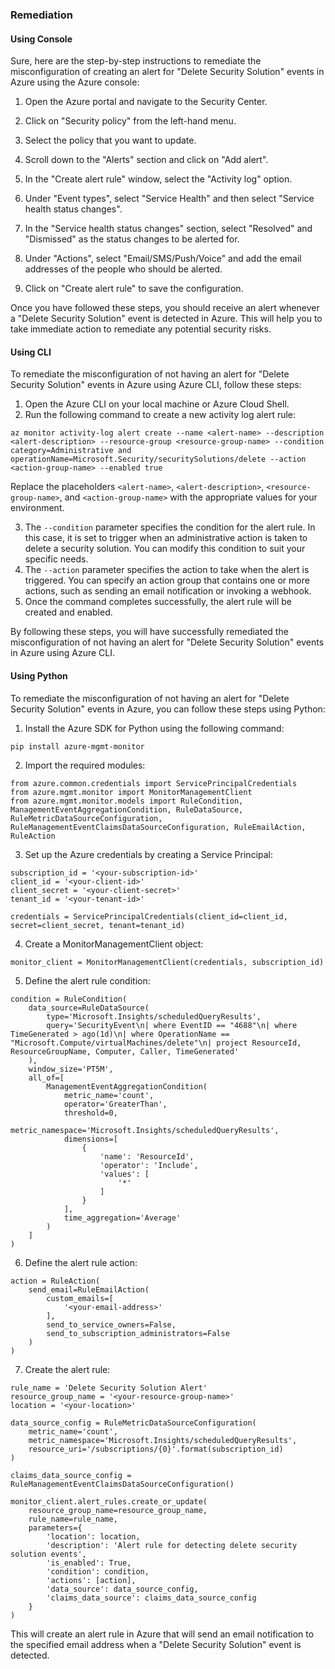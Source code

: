 ### Remediation

#### Using Console

Sure, here are the step-by-step instructions to remediate the misconfiguration of creating an alert for "Delete Security Solution" events in Azure using the Azure console:

1. Open the Azure portal and navigate to the Security Center.

2. Click on "Security policy" from the left-hand menu.

3. Select the policy that you want to update.

4. Scroll down to the "Alerts" section and click on "Add alert".

5. In the "Create alert rule" window, select the "Activity log" option.

6. Under "Event types", select "Service Health" and then select "Service health status changes".

7. In the "Service health status changes" section, select "Resolved" and "Dismissed" as the status changes to be alerted for.

8. Under "Actions", select "Email/SMS/Push/Voice" and add the email addresses of the people who should be alerted.

9. Click on "Create alert rule" to save the configuration.

Once you have followed these steps, you should receive an alert whenever a "Delete Security Solution" event is detected in Azure. This will help you to take immediate action to remediate any potential security risks.

#### Using CLI

To remediate the misconfiguration of not having an alert for "Delete Security Solution" events in Azure using Azure CLI, follow these steps:

1. Open the Azure CLI on your local machine or Azure Cloud Shell.
2. Run the following command to create a new activity log alert rule:

```
az monitor activity-log alert create --name <alert-name> --description <alert-description> --resource-group <resource-group-name> --condition category=Administrative and operationName=Microsoft.Security/securitySolutions/delete --action <action-group-name> --enabled true
```

Replace the placeholders `<alert-name>`, `<alert-description>`, `<resource-group-name>`, and `<action-group-name>` with the appropriate values for your environment.

3. The `--condition` parameter specifies the condition for the alert rule. In this case, it is set to trigger when an administrative action is taken to delete a security solution. You can modify this condition to suit your specific needs.
4. The `--action` parameter specifies the action to take when the alert is triggered. You can specify an action group that contains one or more actions, such as sending an email notification or invoking a webhook.
5. Once the command completes successfully, the alert rule will be created and enabled.

By following these steps, you will have successfully remediated the misconfiguration of not having an alert for "Delete Security Solution" events in Azure using Azure CLI.

#### Using Python

To remediate the misconfiguration of not having an alert for "Delete Security Solution" events in Azure, you can follow these steps using Python:

1. Install the Azure SDK for Python using the following command:

```
pip install azure-mgmt-monitor
```

2. Import the required modules:

```
from azure.common.credentials import ServicePrincipalCredentials
from azure.mgmt.monitor import MonitorManagementClient
from azure.mgmt.monitor.models import RuleCondition, ManagementEventAggregationCondition, RuleDataSource, RuleMetricDataSourceConfiguration, RuleManagementEventClaimsDataSourceConfiguration, RuleEmailAction, RuleAction
```

3. Set up the Azure credentials by creating a Service Principal:

```
subscription_id = '<your-subscription-id>'
client_id = '<your-client-id>'
client_secret = '<your-client-secret>'
tenant_id = '<your-tenant-id>'

credentials = ServicePrincipalCredentials(client_id=client_id, secret=client_secret, tenant=tenant_id)
```

4. Create a MonitorManagementClient object:

```
monitor_client = MonitorManagementClient(credentials, subscription_id)
```

5. Define the alert rule condition:

```
condition = RuleCondition(
    data_source=RuleDataSource(
        type='Microsoft.Insights/scheduledQueryResults',
        query='SecurityEvent\n| where EventID == "4688"\n| where TimeGenerated > ago(1d)\n| where OperationName == "Microsoft.Compute/virtualMachines/delete"\n| project ResourceId, ResourceGroupName, Computer, Caller, TimeGenerated'
    ),
    window_size='PT5M',
    all_of=[
        ManagementEventAggregationCondition(
            metric_name='count',
            operator='GreaterThan',
            threshold=0,
            metric_namespace='Microsoft.Insights/scheduledQueryResults',
            dimensions=[
                {
                    'name': 'ResourceId',
                    'operator': 'Include',
                    'values': [
                        '*'
                    ]
                }
            ],
            time_aggregation='Average'
        )
    ]
)
```

6. Define the alert rule action:

```
action = RuleAction(
    send_email=RuleEmailAction(
        custom_emails=[
            '<your-email-address>'
        ],
        send_to_service_owners=False,
        send_to_subscription_administrators=False
    )
)
```

7. Create the alert rule:

```
rule_name = 'Delete Security Solution Alert'
resource_group_name = '<your-resource-group-name>'
location = '<your-location>'

data_source_config = RuleMetricDataSourceConfiguration(
    metric_name='count',
    metric_namespace='Microsoft.Insights/scheduledQueryResults',
    resource_uri='/subscriptions/{0}'.format(subscription_id)
)

claims_data_source_config = RuleManagementEventClaimsDataSourceConfiguration()

monitor_client.alert_rules.create_or_update(
    resource_group_name=resource_group_name,
    rule_name=rule_name,
    parameters={
        'location': location,
        'description': 'Alert rule for detecting delete security solution events',
        'is_enabled': True,
        'condition': condition,
        'actions': [action],
        'data_source': data_source_config,
        'claims_data_source': claims_data_source_config
    }
)
```

This will create an alert rule in Azure that will send an email notification to the specified email address when a "Delete Security Solution" event is detected.

